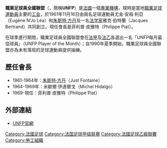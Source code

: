 {{noteta|G1=足球
|T=zh-hans:职业足球运动员全国联盟;zh-hk:職業足球員全國聯盟;zh-tw:職業足球運動員全國聯盟;
|1=zh-hans:职业足球运动员全国联盟;zh-hk:職業足球員全國聯盟;zh-tw:職業足球運動員全國聯盟;
|2=zh-hans:朱斯特·方丹;zh-hk:祖斯·方亭;zh-tw:朱斯特·方丹;
}}
'''職業足球員全國聯盟'''（{{lang-fr|'''Union nationale des footballeurs professionnels'''}}，簡稱'''UNFP'''）是[[法國|法國]]一個[[專業機構|專業機構]]，現時是當地[[職業|職業]][[足球|足球]][[運動員|運動員]]主要的[[工会|工会]]，於1961年11月16日由兩名足球運動員尤金·安祖·利亞（Eugène N'Jo Léa）和[[朱斯特·方丹|朱斯特·方丹]]及一名[[法学家|法学家]]雅克·伯特蘭（Jacques Bertrand）共同創立。現任會長是菲利普·皮雅特（Philippe Piat）。

在球季進行期間，職業足球員全國聯盟會在[[法甲|法甲]]及[[法乙|法乙]]各選出一名「UNFP每月最佳球員」（UNFP Player of the Month）；自1990年夏季開始，職業足球員全國聯盟亦為未有落班的足球運動員提供操練。

==歷任會長==
*1961-1964年：[[朱斯特·方丹|朱斯特·方丹]]（Just Fontaine）
*1964-1969年：米歇爾·伊達爾戈（Michel Hidalgo）
*1969-現任：菲利普·皮雅特（Philippe Piat） 

==外部連結==
* {{fr}} [http://www.unfp.org UNFP官網] {{Wayback|url=http://www.unfp.org/ |date=20000229190253 }}

{{法國足球架構}}

[[Category:法國足球|Category:法國足球]]
[[Category:法国足球甲级联赛|Category:法国足球甲级联赛]]
[[Category:法國足球乙級聯賽|Category:法國足球乙級聯賽]]
[[Category:勞工組織|Category:勞工組織]]
